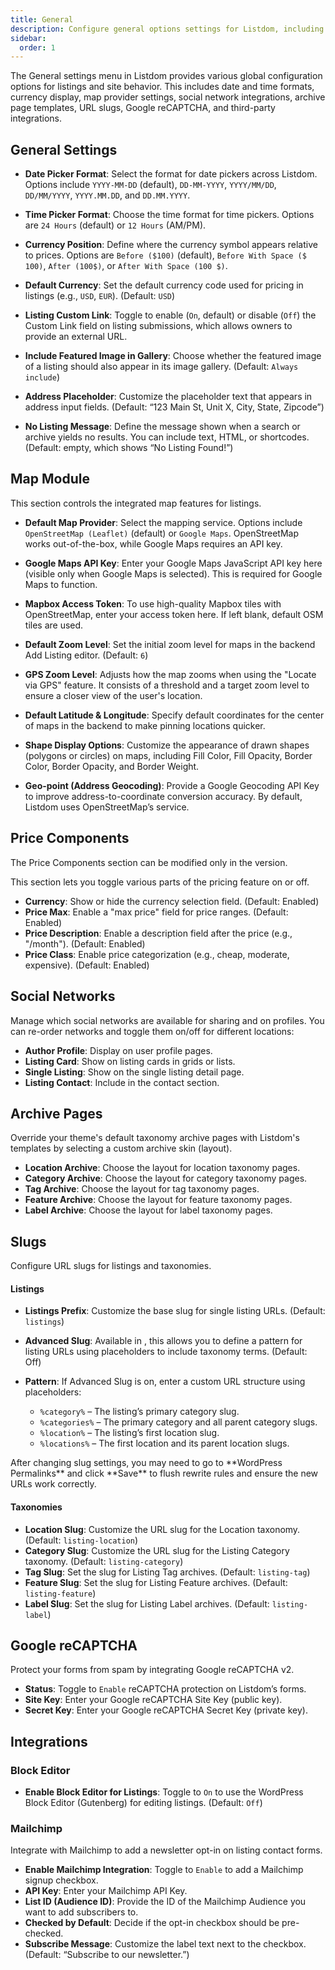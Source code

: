 ```yaml
---
title: General
description: Configure general options settings for Listdom, including date/time formats, map providers, listing slugs, and more.
sidebar:
  order: 1
---
```


The General settings menu in Listdom provides various global configuration options for listings and site behavior. This includes date and time formats, currency display, map provider settings, social network integrations, archive page templates, URL slugs, Google reCAPTCHA, and third-party integrations.

## General Settings

- **Date Picker Format**: Select the format for date pickers across Listdom. Options include `YYYY-MM-DD` (default), `DD-MM-YYYY`, `YYYY/MM/DD`, `DD/MM/YYYY`, `YYYY.MM.DD`, and `DD.MM.YYYY`.

- **Time Picker Format**: Choose the time format for time pickers. Options are `24 Hours` (default) or `12 Hours` (AM/PM).

- **Currency Position**: Define where the currency symbol appears relative to prices. Options are `Before ($100)` (default), `Before With Space ($ 100)`, `After (100$)`, or `After With Space (100 $)`.

- **Default Currency**: Set the default currency code used for pricing in listings (e.g., `USD`, `EUR`). (Default: `USD`)

- **Listing Custom Link**: Toggle to enable (`On`, default) or disable (`Off`) the Custom Link field on listing submissions, which allows owners to provide an external URL.

- **Include Featured Image in Gallery**: Choose whether the featured image of a listing should also appear in its image gallery. (Default: `Always include`)

- **Address Placeholder**: Customize the placeholder text that appears in address input fields. (Default: “123 Main St, Unit X, City, State, Zipcode”)

- **No Listing Message**: Define the message shown when a search or archive yields no results. You can include text, HTML, or shortcodes. (Default: empty, which shows “No Listing Found!”)

## Map Module

This section controls the integrated map features for listings.

- **Default Map Provider**: Select the mapping service. Options include `OpenStreetMap (Leaflet)` (default) or `Google Maps`. OpenStreetMap works out-of-the-box, while Google Maps requires an API key.

- **Google Maps API Key**: Enter your Google Maps JavaScript API key here (visible only when Google Maps is selected). This is required for Google Maps to function.

- **Mapbox Access Token**: To use high-quality Mapbox tiles with OpenStreetMap, enter your access token here. If left blank, default OSM tiles are used.

- **Default Zoom Level**: Set the initial zoom level for maps in the backend Add Listing editor. (Default: `6`)

- **GPS Zoom Level**: Adjusts how the map zooms when using the "Locate via GPS" feature. It consists of a threshold and a target zoom level to ensure a closer view of the user's location.

- **Default Latitude & Longitude**: Specify default coordinates for the center of maps in the backend to make pinning locations quicker.

- **Shape Display Options**: Customize the appearance of drawn shapes (polygons or circles) on maps, including Fill Color, Fill Opacity, Border Color, Border Opacity, and Border Weight.

- **Geo-point (Address Geocoding)**: Provide a Google Geocoding API Key to improve address-to-coordinate conversion accuracy. By default, Listdom uses OpenStreetMap’s service.

## Price Components

<Aside type="note">
The Price Components section can be modified only in the <Badge text="Pro" /> version.
</Aside>

This section lets you toggle various parts of the pricing feature on or off.
- **Currency**: Show or hide the currency selection field. (Default: Enabled)
- **Price Max**: Enable a "max price" field for price ranges. (Default: Enabled)
- **Price Description**: Enable a description field after the price (e.g., "/month"). (Default: Enabled)
- **Price Class**: Enable price categorization (e.g., cheap, moderate, expensive). (Default: Enabled)

## Social Networks

Manage which social networks are available for sharing and on profiles. You can re-order networks and toggle them on/off for different locations:
- **Author Profile**: Display on user profile pages.
- **Listing Card**: Show on listing cards in grids or lists.
- **Single Listing**: Show on the single listing detail page.
- **Listing Contact**: Include in the contact section.

## Archive Pages

Override your theme's default taxonomy archive pages with Listdom's templates by selecting a custom archive skin (layout).
- **Location Archive**: Choose the layout for location taxonomy pages.
- **Category Archive**: Choose the layout for category taxonomy pages.
- **Tag Archive**: Choose the layout for tag taxonomy pages.
- **Feature Archive**: Choose the layout for feature taxonomy pages.
- **Label Archive**: Choose the layout for label taxonomy pages.

## Slugs

Configure URL slugs for listings and taxonomies.

#### Listings
- **Listings Prefix**: Customize the base slug for single listing URLs. (Default: `listings`)

- **Advanced Slug**: Available in <Badge text="Pro" />, this allows you to define a pattern for listing URLs using placeholders to include taxonomy terms. (Default: Off)

- **Pattern**: If Advanced Slug is on, enter a custom URL structure using placeholders:
  - `%category%` – The listing’s primary category slug.
  - `%categories%` – The primary category and all parent category slugs.
  - `%location%` – The listing’s first location slug.
  - `%locations%` – The first location and its parent location slugs.

<Aside type="tip">
After changing slug settings, you may need to go to **WordPress Permalinks** and click **Save** to flush rewrite rules and ensure the new URLs work correctly.
</Aside>

#### Taxonomies
- **Location Slug**: Customize the URL slug for the Location taxonomy. (Default: `listing-location`)
- **Category Slug**: Customize the URL slug for the Listing Category taxonomy. (Default: `listing-category`)
- **Tag Slug**: Set the slug for Listing Tag archives. (Default: `listing-tag`)
- **Feature Slug**: Set the slug for Listing Feature archives. (Default: `listing-feature`)
- **Label Slug**: Set the slug for Listing Label archives. (Default: `listing-label`)

## Google reCAPTCHA

Protect your forms from spam by integrating Google reCAPTCHA v2.
- **Status**: Toggle to `Enable` reCAPTCHA protection on Listdom’s forms.
- **Site Key**: Enter your Google reCAPTCHA Site Key (public key).
- **Secret Key**: Enter your Google reCAPTCHA Secret Key (private key).

## Integrations

### Block Editor
- **Enable Block Editor for Listings**: Toggle to `On` to use the WordPress Block Editor (Gutenberg) for editing listings. (Default: `Off`)

### Mailchimp
Integrate with Mailchimp to add a newsletter opt-in on listing contact forms.
- **Enable Mailchimp Integration**: Toggle to `Enable` to add a Mailchimp signup checkbox.
- **API Key**: Enter your Mailchimp API Key.
- **List ID (Audience ID)**: Provide the ID of the Mailchimp Audience you want to add subscribers to.
- **Checked by Default**: Decide if the opt-in checkbox should be pre-checked.
- **Subscribe Message**: Customize the label text next to the checkbox. (Default: “Subscribe to our newsletter.”)